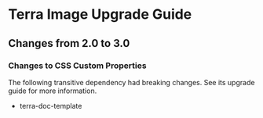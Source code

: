 
<Badge />

# Terra Image Upgrade Guide

## Changes from 2.0 to 3.0

### Changes to CSS Custom Properties

The following transitive dependency had breaking changes. See its upgrade guide for more information.
* terra-doc-template

